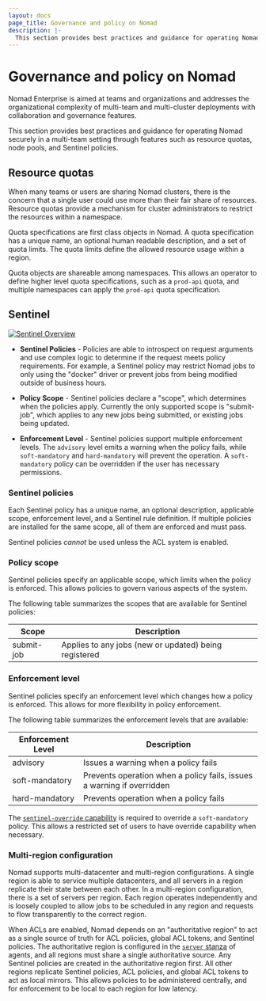 ```yaml
---
layout: docs
page_title: Governance and policy on Nomad
description: |-
  This section provides best practices and guidance for operating Nomad securely in a multi-team setting through features such as resource quotas, node pools, and Sentinel policies.
---
```


# Governance and policy on Nomad

Nomad Enterprise is aimed at teams and organizations and addresses the organizational complexity of multi-team and multi-cluster deployments with collaboration and governance features.

This section provides best practices and guidance for operating Nomad
securely in a multi-team setting through features such as resource quotas, node
pools, and Sentinel policies.

## Resource quotas

<EnterpriseAlert inline />

When many teams or users
are sharing Nomad clusters, there is the concern that a single user could use
more than their fair share of resources. Resource quotas provide a mechanism for
cluster administrators to restrict the resources within a namespace.

Quota specifications are first class objects in Nomad. A quota specification
has a unique name, an optional human readable description, and a set of quota
limits. The quota limits define the allowed resource usage within a region.

Quota objects are shareable among namespaces. This allows an operator to define
higher level quota specifications, such as a `prod-api` quota, and multiple
namespaces can apply the `prod-api` quota specification.

## Sentinel

<EnterpriseAlert inline />

[![Sentinel Overview][img_sentinel_overview]][img_sentinel_overview]

- **Sentinel Policies** - Policies are able to introspect on request arguments
  and use complex logic to determine if the request meets policy requirements.
  For example, a Sentinel policy may restrict Nomad jobs to only using the
  "docker" driver or prevent jobs from being modified outside of business
  hours.

- **Policy Scope** - Sentinel policies declare a "scope", which determines when
  the policies apply. Currently the only supported scope is "submit-job", which
  applies to any new jobs being submitted, or existing jobs being updated.

- **Enforcement Level** - Sentinel policies support multiple enforcement levels.
  The `advisory` level emits a warning when the policy fails, while
  `soft-mandatory` and `hard-mandatory` will prevent the operation. A
  `soft-mandatory` policy can be overridden if the user has necessary
  permissions.

### Sentinel policies

Each Sentinel policy has a unique name, an optional description, applicable
scope, enforcement level, and a Sentinel rule definition. If multiple policies
are installed for the same scope, all of them are enforced and must pass.

Sentinel policies _cannot_ be used unless the ACL system is enabled.

### Policy scope

Sentinel policies specify an applicable scope, which limits when the policy is
enforced. This allows policies to govern various aspects of the system.

The following table summarizes the scopes that are available for Sentinel
policies:

| Scope      | Description                                           |
| ---------- | ----------------------------------------------------- |
| submit-job | Applies to any jobs (new or updated) being registered |

### Enforcement level

Sentinel policies specify an enforcement level which changes how a policy is
enforced. This allows for more flexibility in policy enforcement.

The following table summarizes the enforcement levels that are available:

| Enforcement Level | Description                                                            |
| ----------------- | ---------------------------------------------------------------------- |
| advisory          | Issues a warning when a policy fails                                   |
| soft-mandatory    | Prevents operation when a policy fails, issues a warning if overridden |
| hard-mandatory    | Prevents operation when a policy fails                                 |

The [`sentinel-override` capability] is required to override a `soft-mandatory`
policy. This allows a restricted set of users to have override capability when
necessary.

### Multi-region configuration

Nomad supports multi-datacenter and multi-region configurations. A single region
is able to service multiple datacenters, and all servers in a region replicate
their state between each other. In a multi-region configuration, there is a set
of servers per region. Each region operates independently and is loosely coupled
to allow jobs to be scheduled in any region and requests to flow transparently
to the correct region.

When ACLs are enabled, Nomad depends on an "authoritative region" to act as a
single source of truth for ACL policies, global ACL tokens, and Sentinel
policies. The authoritative region is configured in the [`server` stanza] of
agents, and all regions must share a single authoritative source. Any Sentinel
policies are created in the authoritative region first. All other regions
replicate Sentinel policies, ACL policies, and global ACL tokens to act as local
mirrors. This allows policies to be administered centrally, and for enforcement
to be local to each region for low latency.


[img_sentinel_overview]: /img/govern/sentinel.jpg
[`sentinel-override` capability]: /nomad/tutorials/access-control#sentinel-override
[`server` stanza]: /nomad/docs/configuration/server
